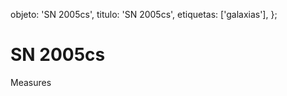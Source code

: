 
  objeto: 'SN 2005cs',
  titulo: 'SN 2005cs',
  etiquetas: ['galaxias'],
};

# SN 2005cs

<Imagen
  src="registro/sn2005-cs_20050630_1_rainbowl.gif"
  fecha="20050630"
/>

Measures